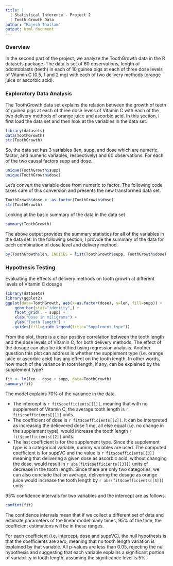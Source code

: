 ```yaml
---
title: |
  | Statistical Inference - Project 2
  | Tooth Growth Data
author: "Rajesh Thallam"
output: html_document
---
```


### Overview

In the second part of the project, we analyze the ToothGrowth data in the R datasets package. The data is set of 60 observations, length of odontoblasts (teeth) in each of 10 guinea pigs at each of three dose levels of Vitamin C (0.5, 1 and 2 mg) with each of two delivery methods (orange juice or ascorbic acid).

### Exploratory Data Analysis

The ToothGrowth data set explains the relation between the growth of teeth of guinea pigs at each of three dose levels of Vitamin C with each of the two delivery methods of orange juice and ascorbic acid. In this section, I first load the data set and then look at the variables in the data set.

```r
library(datasets)
data(ToothGrowth)
str(ToothGrowth)
```

So, the data set has 3 variables (len, supp, and dose which are numeric, factor, and numeric variables, respectively) and 60 observations. For each of the two causal factors supp and dose.

```r
unique(ToothGrowth$supp)
unique(ToothGrowth$dose)
```

Let's convert the variable dose from numeric to factor. The following code takes care of this conversion and presents the new transformed data set.

```r
ToothGrowth$dose <- as.factor(ToothGrowth$dose)
str(ToothGrowth)
```

Looking at the basic summary of the data in the data set

```r
summary(ToothGrowth)
```

The above output provides the summary statistics for all of the variables in the data set. In the following section, I provide the summary of the data for each combination of dose level and delivery method.

```r
by(ToothGrowth$len, INDICES = list(ToothGrowth$supp, ToothGrowth$dose), summary)
```

### Hypothesis Testing

Evaluating the effects of delivery methods on tooth growth at different levels of Vitamin C dosage

```r
library(datasets)
library(ggplot2)
ggplot(data=ToothGrowth, aes(x=as.factor(dose), y=len, fill=supp)) +
    geom_bar(stat="identity",) +
    facet_grid(. ~ supp) +
    xlab("Dose in miligrams") +
    ylab("Tooth length") +
    guides(fill=guide_legend(title="Supplement type"))
```

From the plot, there is a clear positive correlation between the tooth length and the dose levels of Vitamin C, for both delivery methods. The effect of the dosage can also be identified using regression analysis. Another question this plot can address is whether the supplement type (i.e. orange juice or ascorbic acid) has any effect on the tooth length. In other words, how much of the variance in tooth length, if any, can be explained by the supplement type?

```r
fit <- lm(len ~ dose + supp, data=ToothGrowth)
summary(fit)
```

The model explains 70% of the variance in the data. 

- The intercept is `r fit$coefficients[[1]]`, meaning that with no supplement of Vitamin C, the average tooth length is `r fit$coefficients[[1]]` units. 
- The coefficient of dose is `r fit$coefficients[[2]]`. It can be interpreted as increasing the delievered dose 1 mg, all else equal (i.e. no change in the supplement type), would increase the tooth length `r fit$coefficients[[2]]` units. 
- The last coefficient is for the supplement type. Since the supplement type is a categorical variable, dummy variables are used. The computed coefficient is for suppVC and the value is `r fit$coefficients[[3]]` meaning that delivering a given dose as ascorbic acid, without changing the dose, would result in `r abs(fit$coefficients[[3]])` units of decrease in the tooth length. Since there are only two categories, we can also conclude that on average, delivering the dosage as orange juice would increase the tooth length by `r abs(fit$coefficients[[3]])` units.

95% confidence intervals for two variables and the intercept are as follows.

```r
confint(fit)
```

The confidence intervals mean that if we collect a different set of data and estimate parameters of the linear model many times, 95% of the time, the coefficient estimations will be in these ranges. 

For each coefficient (i.e. intercept, dose and suppVC), the null hypothesis is that the coefficients are zero, meaning that no tooth length variation is explained by that variable. All p-values are less than 0.05, rejecting the null hypothesis and suggesting that each variable explains a significant portion of variability in tooth length, assuming the significance level is 5%.